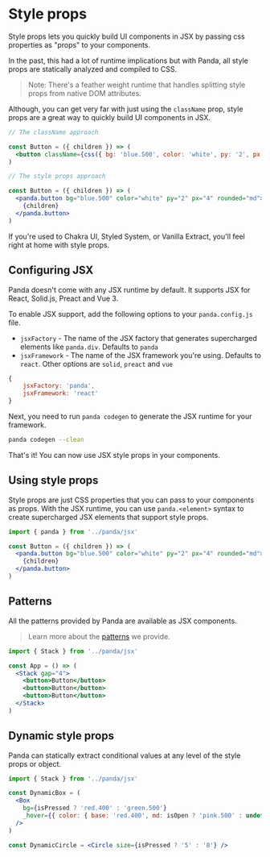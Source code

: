# Style props

Style props lets you quickly build UI components in JSX by passing css properties as "props" to your components.

In the past, this had a lot of runtime implications but with Panda, all style props are statically analyzed and compiled
to CSS.

> Note: There's a feather weight runtime that handles splitting style props from native DOM attributes.

Although, you can get very far with just using the `className` prop, style props are a great way to quickly build UI
components in JSX.

```jsx
// The className approach

const Button = ({ children }) => (
  <button className={css({ bg: 'blue.500', color: 'white', py: '2', px: '4', rounded: 'md' })}>{children}</button>
)
```

```jsx
// The style props approach

const Button = ({ children }) => (
  <panda.button bg="blue.500" color="white" py="2" px="4" rounded="md">
    {children}
  </panda.button>
)
```

If you're used to Chakra UI, Styled System, or Vanilla Extract, you'll feel right at home with style props.

## Configuring JSX

Panda doesn't come with any JSX runtime by default. It supports JSX for React, Solid.js, Preact and Vue 3.

To enable JSX support, add the following options to your `panda.config.js` file.

- `jsxFactory` - The name of the JSX factory that generates supercharged elements like `panda.div`. Defaults to `panda`
- `jsxFramework` - The name of the JSX framework you're using. Defaults to `react`. Other options are `solid`, `preact`
  and `vue`

```js
{
    jsxFactory: 'panda',
    jsxFramework: 'react'
}
```

Next, you need to run `panda codegen` to generate the JSX runtime for your framework.

```bash
panda codegen --clean
```

That's it! You can now use JSX style props in your components.

## Using style props

Style props are just CSS properties that you can pass to your components as props. With the JSX runtime, you can use
`panda.<element>` syntax to create supercharged JSX elements that support style props.

```jsx title="src/components/button.jsx"
import { panda } from '../panda/jsx'

const Button = ({ children }) => (
  <panda.button bg="blue.500" color="white" py="2" px="4" rounded="md">
    {children}
  </panda.button>
)
```

## Patterns

All the patterns provided by Panda are available as JSX components.

> Learn more about the [patterns](/patterns) we provide.

```jsx
import { Stack } from '../panda/jsx'

const App = () => (
  <Stack gap="4">
    <button>Button</button>
    <button>Button</button>
    <button>Button</button>
  </Stack>
)
```

## Dynamic style props

Panda can statically extract conditional values at any level of the style props or object.

```jsx
import { Stack } from '../panda/jsx'

const DynamicBox = (
  <Box
    bg={isPressed ? 'red.400' : 'green.500'}
    _hover={{ color: { base: 'red.400', md: isOpen ? 'pink.500' : undefined } }}
  />
)

const DynamicCircle = <Circle size={isPressed ? '5' : '8'} />
```

